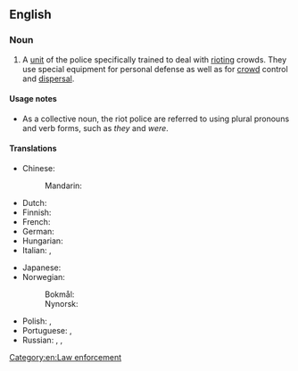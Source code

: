 ==English==
{{wikipedia}}

===Noun===
{{en-noun|-}}

# A [[unit]] of the police specifically trained to deal with [[riot#Verb|riot]]ing crowds. They use special equipment for personal defense as well as for [[crowd]] control and [[dispersal]].

====Usage notes====
* As a collective noun, the riot police are referred to using plural pronouns and verb forms, such as ''they'' and ''were''.

====Translations====
{{trans-top|a unit of police specifically trained to deal with rioting crowds}}
* Chinese:
*: Mandarin: {{t+|cmn|防暴警察|tr=fángbào jǐngchá|sc=Hani}}
* Dutch: {{t+|nl|oproerpolitie|f}}
* Finnish: {{t+|fi|mellakkapoliisi}}
* French: {{t|fr|police antiémeute|f}}
* German: {{t|de|Bereitschaftspolizei|f}}
* Hungarian: {{t|hu|rohamrendőrség}}
* Italian: {{t+|it|celere}}, {{t|it|polizia antisommossa|f}}
{{trans-mid}}
* Japanese: {{t|ja|機動隊|tr=きどうたい, kidōtai|sc=Jpan}}
* Norwegian:
*: Bokmål: {{t|nb|opprørspoliti|n}}
*: Nynorsk: {{t|nn|opprørspoliti|n}}
* Polish: {{t|pl|oddziały prewencji|m-p}}, {{t+|pl|prewencja|f}} {{qualifier|colloquial}}
* Portuguese: {{t|pt|polícia de choque|f}}, {{t|pt|batalhão de choque|m}}
* Russian: {{t+|ru|ОМО́Н|m}}, {{t|ru|[[поли́ция]] по [[охрана|охра́не]] [[общественный|обще́ственного]] [[порядок|поря́дка]]|f|tr=polícija po oxráne obščéstvennovo porjádka}}, {{t+|ru|спецна́з|m}}
{{trans-bottom}}

[[Category:en:Law enforcement]]